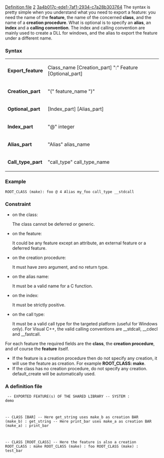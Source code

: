 [[Property:title|Definition file]]
[[Property:weight|2]]
[[Property:uuid|3a4b017c-ede1-7af1-2934-c7a28b303764]]
The syntax is pretty simple when you understand what you need to export a feature: you need the name of the '''feature''', the name of the concerned '''class''', and the name of a '''creation procedure'''. What is optional is to specify an '''alias''', an '''index''' and a '''calling convention'''. The index and calling convention are mainly used to create a DLL for windows, and the alias to export the feature under a different name. 

===Syntax===

{| 
|- 
|  '''Export_feature''' 
| Class_name [Creation_part] ":" Feature [Optional_part]
|- 
|  '''Creation_part''' 
| "(" feature_name ")"
|- 
|  '''Optional_part''' 
| [Index_part] [Alias_part]
|- 
|  '''Index_part''' 
| "@" integer
|- 
|  '''Alias_part''' 
| "Alias" alias_name
|- 
|  '''Call_type_part''' 
| "call_type" call_type_name
|}


===Example===

<code>ROOT_CLASS (make): foo @ 4 Alias my_foo call_type __stdcall</code>


===Constraint===
<div> 
* on the class: <div>The class cannot be deferred or generic.</div>
* on the feature: <div>It could be any feature except an attribute, an external feature or a deferred feature.</div>
* on the creation procedure: <div>It must have zero argument, and no return type.</div>
* on the alias name: <div>It must be a valid name for a C function.</div>
* on the index: <div>It must be strictly positive.</div>
* on the call type: <div>It must be a valid call type for the targeted platform (useful for Windows only). For Visual C++, the valid calling conventions are __stdcall, __cdecl and __fastcall.</div>

For each feature the required fields are the '''class''', the '''creation procedure''', and of course the '''feature''' itself. 
* If the feature is a creation procedure then do not specify any creation, it will use the feature as creation. For example '''ROOT_CLASS: make'''. 
* If the class has no creation procedure, do not specify any creation. default_create will be automatically used.

===A definition file===

<code>
-- EXPORTED FEATURE(s) OF THE SHARED LIBRARY
-- SYSTEM : demo

-- CLASS [BAR]
-- Here get_string uses make_b as creation
BAR (make_b) : get_string
-- Here print_bar uses make_a as creation
BAR (make_a) : print_bar

-- CLASS [ROOT_CLASS]
-- Here the feature is also a creation
ROOT_CLASS : make
ROOT_CLASS (make) : foo
ROOT_CLASS (make) : test_bar</code>

</div>




